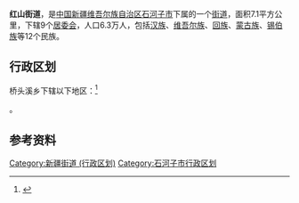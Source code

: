 {{中国乡级行政区|65/90/01/003/000}}
'''红山街道'''，是[[中国|中国]][[新疆维吾尔族自治区|新疆维吾尔族自治区]][[石河子市|石河子市]]下属的一个[[街道办事处|街道]]，面积7.1平方公里，下辖9个[[居委会|居委会]]，人口6.3万人，包括[[汉族|汉族]]、[[维吾尔族|维吾尔族]]、[[回族|回族]]、[[蒙古族|蒙古族]]、[[锡伯族|锡伯族]]等12个民族。

== 行政区划 ==
桥头溪乡下辖以下地区：<ref>{{PRC admin/ref sgc|65/90/01/003/000}}</ref>

{{PRC admin/children|65/90/01/003/000}}。

== 参考资料 ==

{{reflist}}

{{行政区划小作品}}
{{石河子市行政区划}}

[[Category:新疆街道_(行政区划)|Category:新疆街道 (行政区划)]]
[[Category:石河子市行政区划|Category:石河子市行政区划]]